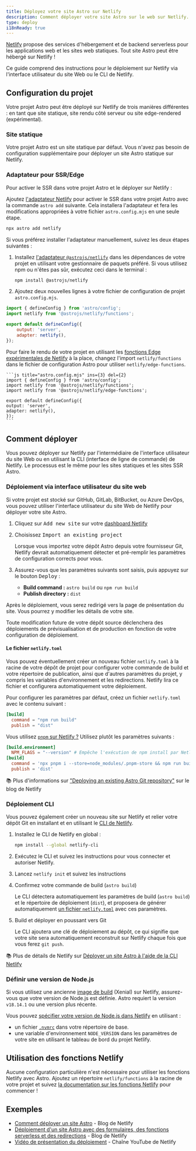 ```yaml
---
title: Déployez votre site Astro sur Netlify
description: Comment déployer votre site Astro sur le web sur Netlify.
type: deploy
i18nReady: true
---
```

[Netlify](https://netlify.com) propose des services d'hébergement et de backend serverless pour les applications web et les sites web statiques. Tout site Astro peut être hébergé sur Netlify ! 

Ce guide comprend des instructions pour le déploiement sur Netlify via l'interface utilisateur du site Web ou le CLI de Netlify.

## Configuration du projet

Votre projet Astro peut être déployé sur Netlify de trois manières différentes : en tant que site statique, site rendu côté serveur ou site edge-rendered (expérimental).

### Site statique

Votre projet Astro est un site statique par défaut. Vous n'avez pas besoin de configuration supplémentaire pour déployer un site Astro statique sur Netlify.

### Adaptateur pour SSR/Edge

Pour activer le SSR dans votre projet Astro et le déployer sur Netlify :

Ajoutez [l'adaptateur Netlify](/fr/guides/integrations-guide/netlify/) pour activer le SSR dans votre projet Astro avec la commande `astro add` suivante. Cela installera l'adaptateur et fera les modifications appropriées à votre fichier `astro.config.mjs` en une seule étape.

```bash
npx astro add netlify
```

Si vous préférez installer l'adaptateur manuellement, suivez les deux étapes suivantes :

1. Installez [l'adaptateur `@astrojs/netlify`](https://github.com/withastro/astro/tree/main/packages/integrations/netlify) dans les dépendances de votre projet en utilisant votre gestionnaire de paquets préféré. Si vous utilisez npm ou n'êtes pas sûr, exécutez ceci dans le terminal :

    ```bash
    npm install @astrojs/netlify
    ```

1. Ajoutez deux nouvelles lignes à votre fichier de configuration de projet `astro.config.mjs`.

```js title="astro.config.mjs" ins={2, 5-6}
import { defineConfig } from 'astro/config';
import netlify from '@astrojs/netlify/functions';

export default defineConfig({
    output: 'server',
    adapter: netlify(),
});
```

Pour faire le rendu de votre projet en utilisant les [fonctions Edge expérimentales de Netlify](https://docs.netlify.com/netlify-labs/experimental-features/edge-functions/#app) à la place, changez l'import `netlify/functions` dans le fichier de configuration Astro pour utiliser `netlify/edge-functions`.

    ```js title="astro.config.mjs" ins={3} del={2}
    import { defineConfig } from 'astro/config';
    import netlify from '@astrojs/netlify/functions';
    import netlify from '@astrojs/netlify/edge-functions';

    export default defineConfig({
    output: 'server',
    adapter: netlify(),
    });
    ```

## Comment déployer

Vous pouvez déployer sur Netlify par l'intermédiaire de l'interface utilisateur du site Web ou en utilisant la CLI (interface de ligne de commande) de Netlify. Le processus est le même pour les sites statiques et les sites SSR Astro.

### Déploiement via interface utilisateur du site web

Si votre projet est stocké sur GitHub, GitLab, BitBucket, ou Azure DevOps, vous pouvez utiliser l'interface utilisateur du site Web de Netlify pour déployer votre site Astro.

1. Cliquez sur <kbd>Add new site</kbd> sur votre [dashboard Netlify](https://app.netlify.com/)

2. Choisissez <kbd>Import an existing project</kbd>

   Lorsque vous importez votre dépôt Astro depuis votre fournisseur Git, Netlify devrait automatiquement détecter et pré-remplir les paramètres de configuration corrects pour vous.

3. Assurez-vous que les paramètres suivants sont saisis, puis appuyez sur le bouton <kbd>Deploy</kbd> :

    - **Build command :** `astro build` ou `npm run build`
    - **Publish directory :** `dist`

 Après le déploiement, vous serez redirigé vers la page de présentation du site. Vous pourrez y modifier les détails de votre site.

 Toute modification future de votre dépôt source déclenchera des déploiements de prévisualisation et de production en fonction de votre configuration de déploiement.

 #### Le fichier `netlify.toml`

 Vous pouvez éventuellement créer un nouveau fichier `netlify.toml` à la racine de votre dépôt de projet pour configurer votre commande de build et votre répertoire de publication, ainsi que d'autres paramètres du projet, y compris les variables d'environnement et les redirections. Netlify lira ce fichier et configurera automatiquement votre déploiement.

 Pour configurer les paramètres par défaut, créez un fichier `netlify.toml` avec le contenu suivant :
    
```toml
[build]
  command = "npm run build"
  publish = "dist"
```

Vous utilisez [`pnpm` sur Netlify ?](https://answers.netlify.com/t/using-pnpm-and-pnpm-workspaces/2759) Utilisez plutôt les paramètres suivants :

```toml
[build.environment]
  NPM_FLAGS = "--version" # Empêche l'exécution de npm install par Netlify
[build]
  command = 'npx pnpm i --store=node_modules/.pnpm-store && npm run build'
  publish = 'dist'
```

📚 Plus d'informations sur ["Deploying an existing Astro Git repository"](https://www.netlify.com/blog/how-to-deploy-astro/#deploy-an-existing-git-repository-to-netlify) sur le blog de Netlify

### Déploiement CLI

Vous pouvez également créer un nouveau site sur Netlify et relier votre dépôt Git en installant et en utilisant le [CLI de Netlify](https://cli.netlify.com/).

1. Installez le CLI de Netlify en global : 
   
    ```bash
    npm install --global netlify-cli
    ```
2. Exécutez le CLI et suivez les instructions pour vous connecter et autoriser Netlify.
3. Lancez `netlify init` et suivez les instructions
4. Confirmez votre commande de build (`astro build`)

    Le CLI détectera automatiquement les paramètres de build (`astro build`) et le répertoire de déploiement (`dist`), et proposera de générer automatiquement [un fichier `netlify.toml`](#le-fichier-netlifytoml) avec ces paramètres. 
    
5. Build et déployer en poussant vers Git
   
   Le CLI ajoutera une clé de déploiement au dépôt, ce qui signifie que votre site sera automatiquement reconstruit sur Netlify chaque fois que vous ferez `git push`.

📚 Plus de détails de Netlify sur [Déployer un site Astro à l'aide de la CLI Netlify](https://www.netlify.com/blog/how-to-deploy-astro/#link-your-astro-project-and-deploy-using-the-netlify-cli)

### Définir une version de Node.js

Si vous utilisez une ancienne [image de build](https://docs.netlify.com/configure-builds/get-started/#build-image-selection) (Xenial) sur Netlify, assurez-vous que votre version de Node.js est définie. Astro requiert la version `v18.14.1` ou une version plus récente.

Vous pouvez [spécifier votre version de Node.js dans Netlify](https://docs.netlify.com/configure-builds/manage-dependencies/#node-js-and-javascript) en utilisant :
- un fichier [`.nvmrc`](https://github.com/nvm-sh/nvm#nvmrc) dans votre répertoire de base.
- une variable d'environnement `NODE_VERSION` dans les paramètres de votre site en utilisant le tableau de bord du projet Netlify.

## Utilisation des fonctions Netlify

Aucune configuration particulière n'est nécessaire pour utiliser les fonctions Netlify avec Astro. Ajoutez un répertoire `netlify/functions` à la racine de votre projet et suivez [la documentation sur les fonctions Netlify](https://docs.netlify.com/functions/overview/) pour commencer !

## Exemples

- [Comment déployer un site Astro](https://www.netlify.com/blog/how-to-deploy-astro/) - Blog de Netlify
- [Déploiement d'un site Astro avec des formulaires, des fonctions serverless et des redirections](https://www.netlify.com/blog/deploy-an-astro-site-with-forms-serverless-functions-and-redirects/) - Blog de Netlify
- [Vidéo de présentation du déploiement](https://youtu.be/GrSLYq6ZTes) - Chaîne YouTube de Netlify
